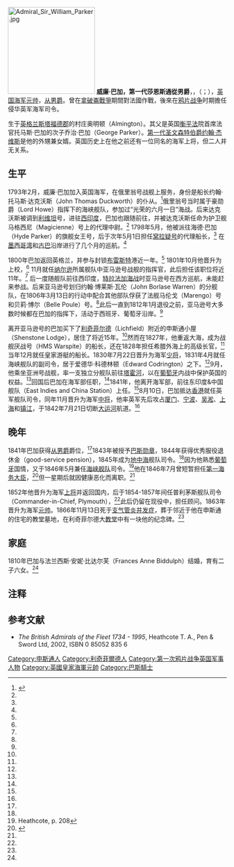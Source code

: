 [[File:Admiral_Sir_William_Parker.jpg|200px]]
'''威廉·巴加，第一代莎恩斯通從男爵'''，{{Post-nominals|post-noms=[[巴斯勳章|KCB]]}}，{{Post-nominals|post-noms=[[從男爵|Bt]]}}（{{lang-en|Sir William Parker, 1st Baronet}}；{{bd|1781年||1866年||catIdx=P}}），[[英国|英国]][[海军|海军]][[元帅|元帅]]，[[从男爵|从男爵]]。曾在[[拿破崙戰爭|拿破崙戰爭]]期間對法國作戰，後來在[[鸦片战争|鸦片战争]]时期擔任侵华英军海军司令。

生于[[英格兰|英格兰]][[斯塔福德郡|斯塔福德郡]]的村庄奥明顿（Almington）。其父是英国[[衡平法|衡平法]]院首席法官托马斯·巴加的次子乔治·巴加（George Parker）。[[第一代圣文森特伯爵约翰·杰维斯|第一代圣文森特伯爵约翰·杰维斯]]是他的外甥兼女婿。英国历史上在他之前还有一位同名的海军上将，但二人并无关系。

==生平==
1793年2月，威廉·巴加加入英国海军，在俄里翁号战舰上服务，身份是船长约翰·托马斯·达克沃斯（John Thomas Duckworth）的仆从。<ref name=odnb>{{cite book | first=J. K. | last=Laughton | authorlink=John Knox Laughton | chapter=Parker, Sir William, first baronet (1781–1866) | editor=rev. Andrew Lambert | title=Oxford Dictionary of National Biography | publisher=Oxford University Press | year=2004 | url=http://www.oxforddnb.com/view/article/21348 | accessdate=2007-04-13 | archive-date=2017-02-20 | archive-url=https://web.archive.org/web/20170220093711/http://www.oxforddnb.com/view/article/21348 | dead-url=no }}</ref>俄里翁号当时属于豪勋爵（Lord Howe）指挥下的海峡舰队，参加过“光荣的六月一日”海战。后来达克沃斯被调到[[利维坦|利维坦]]号，进驻[[西印度|西印度]]，巴加也跟随前往，并被达克沃斯任命为护卫舰马格西尼（Magicienne）号上的代理中尉。<ref name=odnb/> 1798年5月，他被派往海德·巴加（Hyde Parker）的旗舰女王号，后于次年5月1日担任[[窝拉疑号|窝拉疑号]]的代理船长，<ref name=odnb/> 在[[墨西哥湾|墨西哥湾]]和[[古巴|古巴]]沿岸进行了几个月的巡航。<ref name=odnb/> 

1800年巴加返回英格兰，并参与封锁[[布雷斯特|布雷斯特]]港近一年。<ref name=odnb/> 1801年10月他晋升为上校，<ref name=odnb/> 11月就任[[纳尔逊|纳尔逊]]所属舰队中亚马逊号战舰的指挥官，此后担任该职位将近11年。<ref name=odnb/> 后一度随舰队前往西印度，[[特拉法加海战|特拉法加海战]]时亚马逊号在西方巡航，未能赶来参战。后来亚马逊号划归约翰·博莱斯·瓦伦（John Borlase Warren）的分舰队，在1806年3月13日的行动中配合其他部队俘获了法舰马伦戈（Marengo）号和贝莉·博尔（Belle Poule）号。<ref name=odnb/>此后一直到1812年1月退役之前，亚马逊号大多数时候都在巴加的指挥下，活动于西班牙、葡萄牙沿岸。<ref name=odnb/>

离开亚马逊号的巴加买下了[[利奇菲尔德|利奇菲尔德]]（Lichfield）附近的申斯通小屋（Shenstone Lodge），居住了将近15年。<ref name=odnb/>然而在1827年，他重返大海，成为战舰厌战号（HMS Warspite）的船长，还在1828年担任希腊外海上的高级长官，<ref name=odnb/>当年12月就任皇家游艇的船长。1830年7月22日晋升为海军[[少将|少将]]，1831年4月就任海峡舰队的副司令，居于爱德华·科德林顿（Edward Codrington）之下。<ref name=odnb/>9月，他乘坐亚洲号战舰，率一支独立分舰队前往[[塔霍河|塔霍河]]，以在[[葡萄牙|葡萄牙]]内战中保护英国的权益。<ref name=odnb/>回国后巴加在海军部任职，<ref name=odnb/>1841年，他离开海军部，前往东印度&中国舰队（East Indies and China Station）上任。<ref name=odnb/>8月10日，巴加抵达[[香港|香港]]就任英军舰队司令，同年11月晋升为海军[[中将|中将]]，他率英军先后攻占[[厦门|厦门]]、[[宁波|宁波]]、[[吴淞|吴淞]]、[[上海|上海]]和[[镇江|镇江]]，于1842年7月21日切断[[大运河|大运河]]航道。<ref name=odnb/>

==晚年==

1841年巴加获得[[从男爵|从男爵]]爵位，<ref name=odnb/>1843年被授予[[巴斯勋章|巴斯勋章]]，1844年获得优秀服役退休金（good-service pension），1845年成为[[地中海|地中海]]舰队司令。<ref name=odnb/>因为他熟悉[[葡萄牙|葡萄牙]]国情，又于1846年5月兼任[[海峡舰队|海峡舰队]]司令。<ref>Heathcote, p. 208</ref>他在1846年7月曾短暂担任[[第一海务大臣|第一海务大臣]]，<ref>{{cite web|title=Lord High Admiral and Commissioners of the Admiralty 1660-1870', Office-Holders in Modern Britain: Volume 4: Admiralty Officials 1660-1870 (1975), pp. 18-31.|url=http://british-history.ac.uk/report.aspx?compid=16652|accessdate=2010-08-30|archive-url=https://web.archive.org/web/20141007025436/http://www.british-history.ac.uk/report.aspx?compid=16652|archive-date=2014-10-07|dead-url=yes}}</ref>但一星期后就因健康恶化而离职。<ref name=odnb/>

1852年他晋升为海军[[上将|上将]]并返回国内，后于1854-1857年间任普利茅斯舰队司令（Commander-in-Chief, Plymouth），<ref name=odnb/>此后仍留在现役中，担任顾问。1863年晋升为海军[[元帅|元帅]]。1866年11月13日死于[[支气管炎|支气管炎]][[并发症|并发症]]，葬于邻近于他在申斯通的住宅的教堂墓地，在利奇菲尔德大[[教堂|教堂]]中有一块他的纪念碑。<ref name=odnb/>

==家庭==

1810年巴加与法兰西斯·安妮·比达尔芙（Frances Anne Biddulph）结婚，育有二子六女。<ref name=odnb/>
==注释==
{{reflist}}
==参考文献==
* ''The British Admirals of the Fleet 1734 - 1995'', Heathcote T. A., Pen & Sword Ltd, 2002, ISBN 0 85052 835 6

{{英國海軍元帥 (1688年－1901年)}}

{{DEFAULTSORT:Parker, William, 1st Baronet}}
[[Category:申斯通人|Category:申斯通人]]
[[Category:利奇菲爾德人|Category:利奇菲爾德人]]
[[Category:第一次鸦片战争英国军事人物|Category:第一次鸦片战争英国军事人物]]
[[Category:英國皇家海軍元帥|Category:英國皇家海軍元帥]]
[[Category:巴斯騎士|Category:巴斯騎士]]